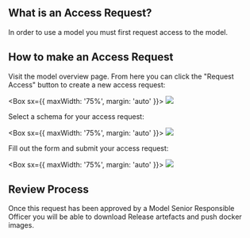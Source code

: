 

## What is an Access Request?

In order to use a model you must first request access to the model.

## How to make an Access Request

Visit the model overview page. From here you can click the "Request Access" button to create a new access request:

<Box sx={{ maxWidth: '75%', margin: 'auto' }}>
  <Image src={modelOverview} />
</Box>

Select a schema for your access request:

<Box sx={{ maxWidth: '75%', margin: 'auto' }}>
  <Image src={selectAccessRequestSchema} />
</Box>

Fill out the form and submit your access request:

<Box sx={{ maxWidth: '75%', margin: 'auto' }}>
  <Image src={createAccessRequest} />
</Box>

## Review Process

Once this request has been approved by a Model Senior Responsible Officer you will be able to download Release artefacts
and push docker images.

